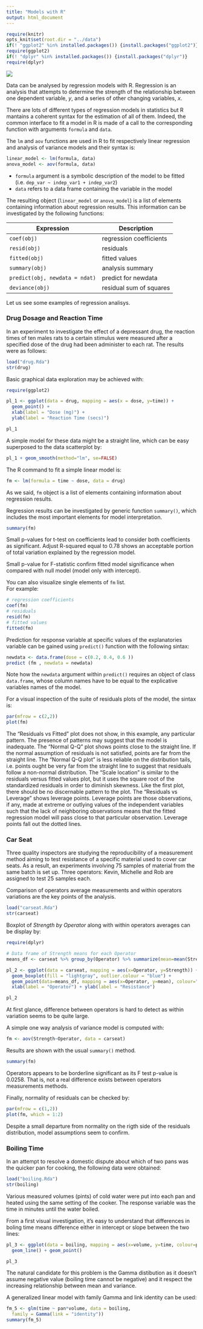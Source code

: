 ```yaml
---
title: "Models with R"
output: html_document
---
```


```r
require(knitr)
opts_knit$set(root.dir = "../data")
if(! "ggplot2" %in% installed.packages()) {install.packages("ggplot2")}
require(ggplot2)
if(! "dplyr" %in% installed.packages()) {install.packages("dplyr")}
require(dplyr)
```


![](./images/flow-dtanal.png)


Data can be analysed by regression models with R. Regression is an analysis that attempts to determine the strength of the relationship between one dependent variable, $y$, and a series of other changing variables, $x$. 

There are lots of different types of regression models in statistics but R mantains a coherent syntax for the estimation of all of them. Indeed, the common interface to fit a model in R is made of a call to the corresponding function with arguments `formula` and `data`.

The `lm` and `aov` functions are used in R to fit respectively linear regression and analysis of variance models and their syntax is:

```r
linear_model <- lm(formula, data)
anova_model <- aov(formula, data)
```

* `formula` argument is a symbolic description of the model to be fitted (i.e. `dep_var ~ indep_var1 + indep_var2`)
* `data` refers to a data frame containing the variable in the model

The resulting object (`linear_model` or `anova_model`) is a list of elements containing information about regression results. This information can be investigated by the following functions:

Expression                    | Description
----------------------------- | -------------
`coef(obj)`                    | regression coefficients
`resid(obj)`                   | residuals
`fitted(obj)`                  | fitted values
`summary(obj)`                 | analysis summary
`predict(obj, newdata = ndat)` | predict for newdata
`deviance(obj)`                | residual sum of squares

Let us see some examples of regression analisys.



### Drug Dosage and Reaction Time

In an experiment to investigate the effect of a depressant drug, the reaction times of ten males rats to a certain stimulus were measured after a specified dose of the drug had been administer to each rat. The results were as follows:

```r
load("drug.Rda")
str(drug)
```

Basic graphical data exploration may be achieved with: 

```r
require(ggplot2)
```

```r
pl_1 <- ggplot(data = drug, mapping = aes(x = dose, y=time)) + 
  geom_point() +
  xlab(label = "Dose (mg)") +
  ylab(label = "Reaction Time (secs)")

pl_1
```

A simple model for these data might be a straight line, which can be easy superposed to the data scatterplot by:  


```r
pl_1 + geom_smooth(method="lm", se=FALSE) 
```

The R command to fit a simple linear model is:

```r
fm <- lm(formula = time ~ dose, data = drug)
```

As we said, `fm` object is a list of elements containing information about regression results.   

Regression results can be investigated by generic function `summary()`, which includes the most important elements for model interpretation.

```r
summary(fm)
```

Small p-values for t-test on coefficients lead to consider both coefficients as significant. Adjust R-squared equal to 0.78 shows an acceptable portion of total variation explained by the regression model.

Small p-value for F-statistic confirm fitted model significance when compared with null model (model only with intercept).


You can also visualize single elements of `fm` list.  
For example: 

```r
# regression coefficients
coef(fm)
# residuals
resid(fm)
# fitted values
fitted(fm)
```

Prediction for response variable at specific values of the explanatories variable can be gained using `predict()` function with the following sintax:

```r
newdata <- data.frame(dose = c(0.2, 0.4, 0.6 ))
predict (fm , newdata = newdata)
```

Note how the `newdata` argument within `predict()` requires an object of class `data.frame`, whose column names have to be equal to the explicative variables names of the model.


For a visual inspection of the suite of residuals plots of the model, the sintax is:

```r
par(mfrow = c(2,2))
plot(fm)
```

The "Residuals vs Fitted" plot does not show, in this example, any particular pattern. The presence of patterns may suggest that the model is inadequate.
The "Normal Q-Q" plot shows points close to the straight line. If the normal assumption of residuals is not satisfied, points are far from the straight line. The "Normal Q-Q plot" is less reliable on the distribution tails, i.e. points ought be very far from the straight line to suggest that residuals follow a non-normal distribution.
The "Scale location" is similar to the residuals versus fitted values plot, but it uses the square root of the standardized residuals in order to diminish skewness. Like the first plot, there should be no discernable pattern to the plot.
The "Residuals vs Leverage" shows leverage points. Leverage points are those observations, if any, made at extreme or outlying values of the independent variables such that the lack of neighboring observations means that the fitted regression model will pass close to that particular observation. Leverage points fall out the dotted lines.


### Car Seat

Three quality inspectors are studying the reproducibility of a measurement method aiming to test resistance of a specific material used to cover car seats.
As a result, an experiments involving 75 samples of material from the same batch is set up. Three operators: Kevin, Michelle and Rob are assigned to test 25 samples each.

Comparison of operators average measurements and within operators variations are the key points of the analysis.

```r
load("carseat.Rda")
str(carseat)
```

Boxplot of _Strength by Operator_ along with within operators averages can be display by:

```r
require(dplyr)
```

```r
# Data frame of Strength means for each Operator
means_df <- carseat %>% group_by(Operator) %>% summarize(mean=mean(Strength))

pl_2 <- ggplot(data = carseat, mapping = aes(x=Operator, y=Strength)) +
  geom_boxplot(fill = "lightgray", outlier.colour = "blue") +
  geom_point(data=means_df, mapping = aes(x=Operator, y=mean), colour="red", shape=18, size=3) + 
  xlab(label = "Operator") + ylab(label = "Resistance")

pl_2
```

At first glance, difference between operators is hard to detect as within variation seems to be quite large. 

A simple one way analysis of variance model is computed with: 

```r
fm <- aov(Strength~Operator, data = carseat)
```

Results are shown with the usual `summary()` method.

```r
summary(fm)
```

Operators appears to be borderline significant as its F test p-value is 0.0258. That is, not a real difference exists between operators measurements methods.


Finally, normality of residuals can be checked by:
```r
par(mfrow = c(1,2))
plot(fm, which = 1:2)
```

Despite a small departure from normality on the rigth side of the residuals distribution, model assumptions seem to confirm.


### Boiling Time

In an attempt to resolve a domestic dispute about which of two pans was the quicker pan for cooking, the following data were obtained:

```r
load("boiling.Rda")
str(boiling)
```

Various measured volumes (pints) of cold water were put into each pan and heated using the same setting of the cooker. The response variable was the time in minutes until the water boiled.

From a first visual investigation, it's easy to understand that differences in boling time means difference either in intercept or slope between the two lines:

```r
pl_3 <- ggplot(data = boiling, mapping = aes(x=volume, y=time, colour=pan)) + 
  geom_line() + geom_point()

pl_3
```


The natural candidate for this problem is the Gamma distibution as it doesn't assume negative value (boiling time cannot be negative) and it respect the increasing relationship between mean and variance.

A generalized linear model with family Gamma and link identity can be used:

```r
fm_5 <- glm(time ~ pan*volume, data = boiling,
  family = Gamma(link = "identity"))
summary(fm_5) 
```


